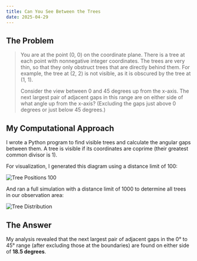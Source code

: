 ```yaml
---
title: Can You See Between the Trees
date: 2025-04-29
---
```


## The Problem

> You are at the point (0, 0) on the coordinate plane. There is a tree at each point with nonnegative integer coordinates. The trees are very thin, so that they only obstruct trees that are directly behind them. For example, the tree at (2, 2) is not visible, as it is obscured by the tree at (1, 1).
>
> Consider the view between 0 and 45 degrees up from the x-axis. The next largest pair of adjacent gaps in this range are on either side of what angle up from the x-axis? (Excluding the gaps just above 0 degrees or just below 45 degrees.)

## My Computational Approach

I wrote a Python program to find visible trees and calculate the angular gaps between them. A tree is visible if its coordinates are coprime (their greatest common divisor is 1).

For visualization, I generated this diagram using a distance limit of 100:

![Tree Positions 100](/_static/images/tree_positions_100.png)

And ran a full simulation with a distance limit of 1000 to determine all trees in our observation area:

![Tree Distribution](/_static/images/tree_angle_differences.png)

## The Answer

My analysis revealed that the next largest pair of adjacent gaps in the 0° to 45° range (after excluding those at the boundaries) are found on either side of **18.5 degrees**.
